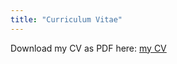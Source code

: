 ```yaml
---
title: "Curriculum Vitae"
---
```


Download my CV as PDF here: <a href="CV.pdf" class="download" title="Download CV as PDF">my CV</a>

